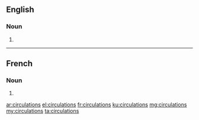 ==English==

===Noun===
{{head|en|plural}}

# {{plural of|circulation|lang=en}}

----

==French==

===Noun===
{{head|fr|plural|g=f-p}}

# {{plural of|circulation|lang=fr}}

[[ar:circulations]]
[[el:circulations]]
[[fr:circulations]]
[[ku:circulations]]
[[mg:circulations]]
[[my:circulations]]
[[ta:circulations]]